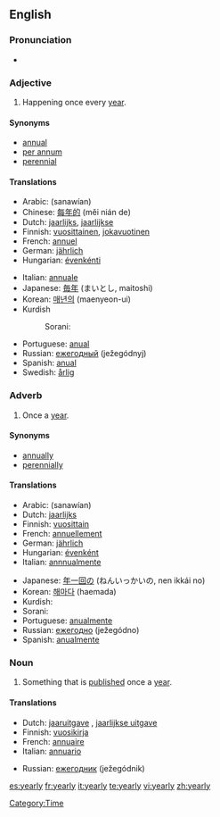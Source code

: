 ==English==

===Pronunciation===
*{{audio|en-us-yearly.ogg|Audio (US)}}

===Adjective===
{{en-adj|-}}

# Happening once every [[year]].

====Synonyms====
*[[annual]]
*[[per annum]]
*[[perennial]]

====Translations====
{{top}}
*Arabic: {{ARchar|[[سنويًا]]}} (sanawían)
*Chinese: [[每年的]] (měi nián de)
*Dutch: [[jaarlijks]], [[jaarlijkse]]
*Finnish: [[vuosittainen]], [[jokavuotinen]]
*French: [[annuel]] {{m}}
*German: [[jährlich]]
*Hungarian: [[évenkénti]]
{{mid}}
*Italian: [[annuale]]
*Japanese: [[毎年]] (まいとし, maitoshi)
*Korean: [[매년의]] (maenyeon-ui)
*Kurdish
*:Sorani: {{t|ku|ساڵانه‌|sc=KUchar|tr=sALAna}}
*Portuguese: [[anual]]
*Russian: [[ежегодный]] (ježegódnyj)
*Spanish: [[anual]]
*Swedish: [[årlig]]
{{bottom}}

===Adverb===
{{en-adv|-}}

# Once a [[year]].

====Synonyms====
*[[annually]]
*[[perennially]]

====Translations====
{{top}}
*Arabic: {{ARchar|[[سنويًا]]}} (sanawían)
*Dutch: [[jaarlijks]]
*Finnish: [[vuosittain]]
*French: [[annuellement]]
*German: [[jährlich]]
*Hungarian: [[évenként]]
*Italian: [[annnualmente]]
{{mid}}
*Japanese: [[年一回]][[の]] (ねんいっかいの, nen ikkái no)
*Korean: [[해마다]] (haemada)
*Kurdish:
*Sorani: {{t|ku|ساڵانه‌|sc=KUchar|tr=sALAna}}
*Portuguese: [[anualmente]]
*Russian: [[ежегодно]] (ježegódno)
*Spanish: [[anualmente]]
{{bottom}}

===Noun===
{{en-noun|yearl|ies}}

# Something that is [[publish]]ed once a [[year]].

====Translations====
{{top}}
*Dutch: [[jaaruitgave]] {{f}}, [[jaarlijkse uitgave]] {{f}}
*Finnish: [[vuosikirja]]
*French: [[annuaire]] {{m}}
*Italian: [[annuario]] {{m}}
{{mid}}
*Russian: [[ежегодник]] (ježegódnik) {{m}}
{{bottom}}

[[Category:Time]]

[[es:yearly]]
[[fr:yearly]]
[[it:yearly]]
[[te:yearly]]
[[vi:yearly]]
[[zh:yearly]]